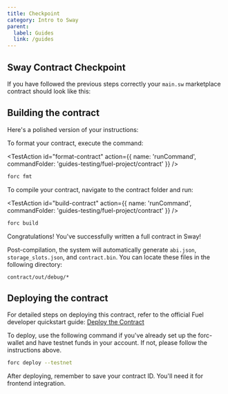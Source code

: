 ```yaml
---
title: Checkpoint
category: Intro to Sway
parent:
  label: Guides
  link: /guides
---
```


## Sway Contract Checkpoint

If you have followed the previous steps correctly your `main.sw` marketplace contract should look like this:

<CodeImport
  file="../../examples/intro-to-sway/contract/src/main.sw"
  comment="all"
  commentType="//"
  lang="sway"
/>

## Building the contract

Here's a polished version of your instructions:

To format your contract, execute the command:

<TestAction
id="format-contract"
action={{
  name: 'runCommand', 
  commandFolder: 'guides-testing/fuel-project/contract'
}}
/>

```sh
forc fmt
```

To compile your contract, navigate to the contract folder and run:

<TestAction
id="build-contract"
action={{
  name: 'runCommand', 
  commandFolder: 'guides-testing/fuel-project/contract'
}}
/>

```sh
forc build
```

Congratulations! You've successfully written a full contract in Sway!

Post-compilation, the system will automatically generate `abi.json`, `storage_slots.json`, and `contract.bin`. You can locate these files in the following directory:

```
contract/out/debug/*
```

## Deploying the contract

For detailed steps on deploying this contract, refer to the official Fuel developer quickstart guide: 
[Deploy the Contract](/guides/quickstart/building-a-smart-contract/#deploy-the-contract)

To deploy, use the following command if you've already set up the forc-wallet and have testnet funds in your account. If not, please follow the instructions above.

```sh
forc deploy --testnet
```

After deploying, remember to save your contract ID. You'll need it for frontend integration.